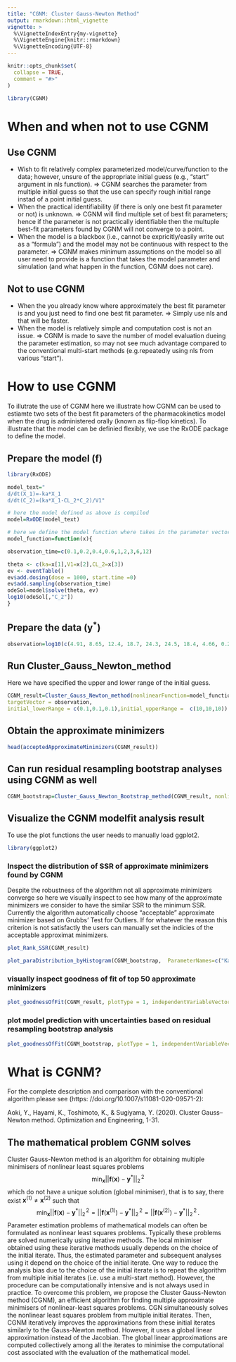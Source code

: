 ```yaml
---
title: "CGNM: Cluster Gauss-Newton Method"
output: rmarkdown::html_vignette
vignette: >
  %\VignetteIndexEntry{my-vignette}
  %\VignetteEngine{knitr::rmarkdown}
  %\VignetteEncoding{UTF-8}
---
```


```r
knitr::opts_chunk$set(
  collapse = TRUE,
  comment = "#>"
)
```

```r
library(CGNM)
```
# When and when not to use CGNM

## Use CGNM
- Wish to fit relatively complex parameterized model/curve/function to the data; however, unsure of the appropriate initial guess (e.g., "start" argument in nls function). => CGNM searches the parameter from multiple initial guess so that the use can specify rough initial range instad of a point initial guess.
- When the practical identifiability (if there is only one best fit parameter or not) is unknown. => CGNM will find multiple set of best fit parameters; hence if the parameter is not practically identifiable then the multuple best-fit parameters found by CGNM will not converge to a point.
- When the model is a blackbox (i.e., cannot be expricitly/easily write out as a "formula") and the model may not be continuous with respect to the parameter. => CGNM makes minimum assumptions on the model so all user need to provide is a function that takes the model parameter and simulation (and what happen in the function, CGNM does not care).

## Not to use CGNM
- When the you already know where approximately the best fit parameter is and you just need to find one best fit parameter. => Simply use nls and that will be faster.
- When the model is relatively simple and computation cost is not an issue. => CGNM is made to save the number of model evaluation dueing the parameter estimation, so may not see much advantage compared to the conventional multi-start methods (e.g.repeatedly using nls from various "start").

# How to use CGNM
To illutrate the use of CGNM here we illustrate how CGNM can be used to estiamte two sets of the best fit parameters of the pharmacokinetics model when the drug is administered orally (known as flip-flop kinetics).  To illustrate that the model can be definied flexibly, we use the RxODE package to define the model.

## Prepare the model ($\boldsymbol f$)
```r
library(RxODE)

model_text="
d/dt(X_1)=-ka*X_1
d/dt(C_2)=(ka*X_1-CL_2*C_2)/V1"

# here the model defined as above is compiled
model=RxODE(model_text)

# here we define the model function where takes in the parameter vector x and return the model simulation
model_function=function(x){

observation_time=c(0.1,0.2,0.4,0.6,1,2,3,6,12)

theta <- c(ka=x[1],V1=x[2],CL_2=x[3])
ev <- eventTable()
ev$add.dosing(dose = 1000, start.time =0)
ev$add.sampling(observation_time)
odeSol=model$solve(theta, ev)
log10(odeSol[,"C_2"])
}
```

## Prepare the data ($\boldsymbol y^*$)
```r
observation=log10(c(4.91, 8.65, 12.4, 18.7, 24.3, 24.5, 18.4, 4.66, 0.238))
```

## Run Cluster_Gauss_Newton_method
Here we have specified the upper and lower range of the initial guess. 
```r
CGNM_result=Cluster_Gauss_Newton_method(nonlinearFunction=model_function,
targetVector = observation,
initial_lowerRange = c(0.1,0.1,0.1),initial_upperRange =  c(10,10,10))
```

## Obtain the approximate minimizers
```r
head(acceptedApproximateMinimizers(CGNM_result))
```

## Can run residual resampling bootstrap analyses using CGNM as well
```r
CGNM_bootstrap=Cluster_Gauss_Newton_Bootstrap_method(CGNM_result, nonlinearFunction=model_function)
```

## Visualize the CGNM modelfit analysis result
To use the plot functions the user needs to manually load ggplot2.

```r
library(ggplot2)
```

### Inspect the distribution of SSR of approximate minimizers found by CGNM

Despite the robustness of the algorithm not all approximate minimizers converge so here we visually inspect to see how many of the approximate minimizers we consider to have the similar SSR to the minimum SSR.  Currently the algorithm automatically choose "acceptable" approximate minimizer based on Grubbs' Test for Outliers.  If for whatever the reason this criterion is not satisfactly the users can manually set the indicies of the acceptable approximat minimizers.

```r
plot_Rank_SSR(CGNM_result)
```

```r
plot_paraDistribution_byHistogram(CGNM_bootstrap,  ParameterNames=c("Ka","V1","CL_2"), ReparameterizationDef=c("x1","x2","x3"), bins = 50)
```

### visually inspect goodness of fit of top 50 approximate minimizers
```r
plot_goodnessOfFit(CGNM_result, plotType = 1, independentVariableVector = c(0.1,0.2,0.4,0.6,1,2,3,6,12), plotRank = seq(1,50))
```

### plot model prediction with uncertainties based on residual resampling bootstrap analysis

```r
plot_goodnessOfFit(CGNM_bootstrap, plotType = 1, independentVariableVector = c(0.1,0.2,0.4,0.6,1,2,3,6,12))
```


# What is CGNM?
For the complete description and comparison with the conventional algorithm please see (https: //doi.org/10.1007/s11081-020-09571-2): 

Aoki, Y., Hayami, K., Toshimoto, K., & Sugiyama, Y. (2020). Cluster Gauss–Newton method. Optimization and Engineering, 1-31. 

## The mathematical problem CGNM solves
Cluster Gauss-Newton method is an algorithm for obtaining multiple minimisers of nonlinear least squares problems 
$$
\min_{\boldsymbol{x}}|| \boldsymbol{f}(\boldsymbol x)-\boldsymbol{y}^*||_2^{\,2}
$$
which do not have a unique solution (global minimiser), that is to say, there exist $\boldsymbol x^{(1)}\neq\boldsymbol x^{(2)}$ such that
$$
\min_{\boldsymbol{x}}|| \boldsymbol{f}(\boldsymbol x)-\boldsymbol{y}^*||_2^{\,2}=|| \boldsymbol{f}(\boldsymbol x^{(1)})-\boldsymbol{y}^*||_2^{\,2}=|| \boldsymbol{f}(\boldsymbol x^{(2)})-\boldsymbol{y}^*||_2^{\,2} \,.
$$
Parameter estimation problems of mathematical models can often be formulated as nonlinear least squares problems.  Typically these problems are solved numerically using iterative methods.  The local minimiser obtained using these iterative methods usually depends on the choice of the initial iterate. Thus, the estimated parameter and subsequent analyses using it depend on the choice of the initial iterate.  One way to reduce the analysis bias due to the choice of the initial iterate is to repeat the algorithm from multiple initial iterates (i.e. use a multi-start method).  However, the procedure can be computationally intensive and is not always used in practice.  To overcome this problem, we propose the Cluster Gauss-Newton method (CGNM), an efficient algorithm for finding multiple approximate minimisers of nonlinear-least squares problems.  CGN simultaneously solves the nonlinear least squares problem from multiple initial iterates.  Then, CGNM iteratively improves the approximations from these initial iterates similarly to the Gauss-Newton method. However, it uses a global linear approximation instead of the Jacobian.  The global linear approximations are computed collectively among all the iterates to minimise the computational cost associated with the evaluation of the mathematical model.


